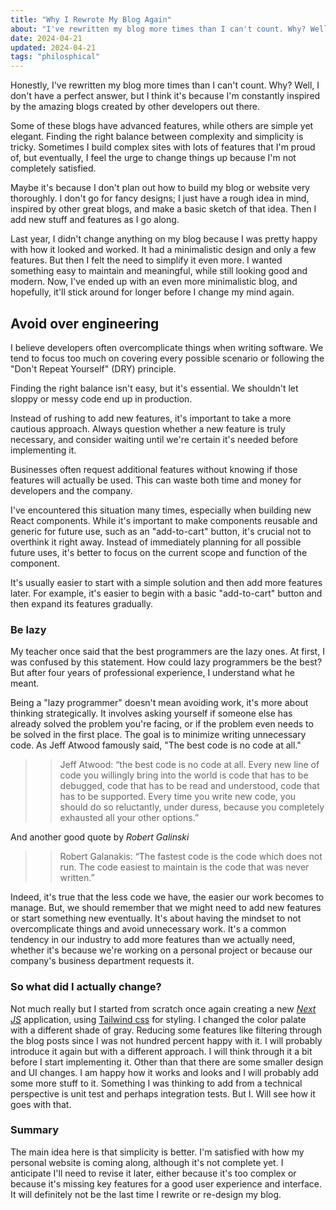 ```yaml
---
title: "Why I Rewrote My Blog Again"
about: "I've rewritten my blog more times than I can't count. Why? Well, I don't have a perfect answer, but I think it's because I'm constantly inspired by the amazing blogs created by other developers out there."
date: 2024-04-21
updated: 2024-04-21
tags: "philosphical"
---
```


Honestly, I've rewritten my blog more times than I can't count. Why? Well, I don't have a perfect answer, but I think it's because I'm constantly inspired by the amazing blogs created by other developers out there.

Some of these blogs have advanced features, while others are simple yet elegant. Finding the right balance between complexity and simplicity is tricky. Sometimes I build complex sites with lots of features that I'm proud of, but eventually, I feel the urge to change things up because I'm not completely satisfied.

Maybe it's because I don't plan out how to build my blog or website very thoroughly. I don't go for fancy designs; I just have a rough idea in mind, inspired by other great blogs, and make a basic sketch of that idea. Then I add new stuff and features as I go along.

Last year, I didn't change anything on my blog because I was pretty happy with how it looked and worked. It had a minimalistic design and only a few features. But then I felt the need to simplify it even more. I wanted something easy to maintain and meaningful, while still looking good and modern. Now, I've ended up with an even more minimalistic blog, and hopefully, it'll stick around for longer before I change my mind again.

## Avoid over engineering

I believe developers often overcomplicate things when writing software. We tend to focus too much on covering every possible scenario or following the "Don't Repeat Yourself" (DRY) principle.

Finding the right balance isn't easy, but it's essential. We shouldn't let sloppy or messy code end up in production.

Instead of rushing to add new features, it's important to take a more cautious approach. Always question whether a new feature is truly necessary, and consider waiting until we're certain it's needed before implementing it.

Businesses often request additional features without knowing if those features will actually be used. This can waste both time and money for developers and the company.

I've encountered this situation many times, especially when building new React components. While it's important to make components reusable and generic for future use, such as an "add-to-cart" button, it's crucial not to overthink it right away. Instead of immediately planning for all possible future uses, it's better to focus on the current scope and function of the component.

It's usually easier to start with a simple solution and then add more features later. For example, it's easier to begin with a basic "add-to-cart" button and then expand its features gradually.

### Be lazy

My teacher once said that the best programmers are the lazy ones. At first, I was confused by this statement. How could lazy programmers be the best? But after four years of professional experience, I understand what he meant.

Being a "lazy programmer" doesn't mean avoiding work, it's more about thinking strategically. It involves asking yourself if someone else has already solved the problem you're facing, or if the problem even needs to be solved in the first place. The goal is to minimize writing unnecessary code. As Jeff Atwood famously said, "The best code is no code at all."

> > Jeff Atwood: “the best code is no code at all. Every new line of code you willingly bring into the world is code that has to be debugged, code that has to be read and understood, code that has to be supported. Every time you write new code, you should do so reluctantly, under duress, because you completely exhausted all your other options.”

And another good quote by _Robert Galinski_

> > Robert Galanakis: “The fastest code is the code which does not run. The code easiest to maintain is the code that was never written.”

Indeed, it's true that the less code we have, the easier our work becomes to manage. But, we should remember that we might need to add new features or start something new eventually. It's about having the mindset to not overcomplicate things and avoid unnecessary work. It's a common tendency in our industry to add more features than we actually need, whether it's because we're working on a personal project or because our company's business department requests it.

### So what did I actually change?

Not much really but I started from scratch once again creating a new _[Next JS](https://nextjs.org)_ application, using [Tailwind css](https://tailwindcss.com) for styling.
I changed the color palate with a different shade of gray.
Reducing some features like filtering through the blog posts since I was not hundred percent happy with it. I will probably introduce it again but with a different approach. I will think through it a bit before I start implementing it.
Other than that there are some smaller design and UI changes.
I am happy how it works and looks and I will probably add some more stuff to it.
Something I was thinking to add from a technical perspective is unit test and perhaps integration tests.
But I. Will see how it goes with that.

### Summary

The main idea here is that simplicity is better. I'm satisfied with how my personal website is coming along, although it's not complete yet. I anticipate I'll need to revise it later, either because it's too complex or because it's missing key features for a good user experience and interface.
It will definitely not be the last time I rewrite or re-design my blog.
